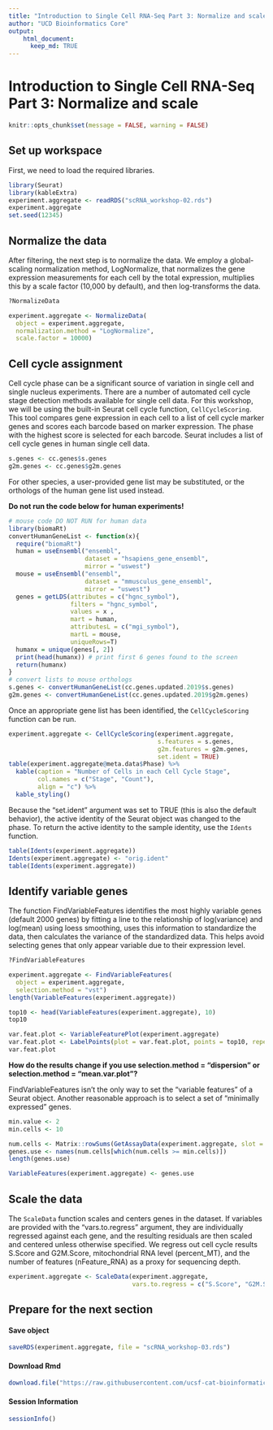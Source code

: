 ```yaml
---
title: "Introduction to Single Cell RNA-Seq Part 3: Normalize and scale"
author: "UCD Bioinformatics Core"
output:
    html_document:
      keep_md: TRUE
---
```


# Introduction to Single Cell RNA-Seq Part 3: Normalize and scale
```r
knitr::opts_chunk$set(message = FALSE, warning = FALSE)
```

## Set up workspace
First, we need to load the required libraries.
```r
library(Seurat)
library(kableExtra)
experiment.aggregate <- readRDS("scRNA_workshop-02.rds")
experiment.aggregate
set.seed(12345)
```

## Normalize the data
After filtering, the next step is to normalize the data. We employ a global-scaling normalization method, LogNormalize, that normalizes the gene expression measurements for each cell by the total expression, multiplies this by a scale factor (10,000 by default), and then log-transforms the data.
```r
?NormalizeData
```

```r
experiment.aggregate <- NormalizeData(
  object = experiment.aggregate,
  normalization.method = "LogNormalize",
  scale.factor = 10000)
```

## Cell cycle assignment
Cell cycle phase can be a significant source of variation in single cell and single nucleus experiments. There are a number of automated cell cycle stage detection methods available for single cell data. For this workshop, we will be using the built-in Seurat cell cycle function, `CellCycleScoring`. This tool compares gene expression in each cell to a list of cell cycle marker genes and scores each barcode based on marker expression. The phase with the highest score is selected for each barcode. Seurat includes a list of cell cycle genes in human single cell data.
```r
s.genes <- cc.genes$s.genes
g2m.genes <- cc.genes$g2m.genes
```

For other species, a user-provided gene list may be substituted, or the orthologs of the human gene list used instead.

**Do not run the code below for human experiments!**
```r
# mouse code DO NOT RUN for human data
library(biomaRt)
convertHumanGeneList <- function(x){
  require("biomaRt")
  human = useEnsembl("ensembl",
                     dataset = "hsapiens_gene_ensembl",
                     mirror = "uswest")
  mouse = useEnsembl("ensembl",
                     dataset = "mmusculus_gene_ensembl",
                     mirror = "uswest")
  genes = getLDS(attributes = c("hgnc_symbol"),
                 filters = "hgnc_symbol",
                 values = x ,
                 mart = human,
                 attributesL = c("mgi_symbol"),
                 martL = mouse,
                 uniqueRows=T)
  humanx = unique(genes[, 2])
  print(head(humanx)) # print first 6 genes found to the screen
  return(humanx)
}
# convert lists to mouse orthologs
s.genes <- convertHumanGeneList(cc.genes.updated.2019$s.genes)
g2m.genes <- convertHumanGeneList(cc.genes.updated.2019$g2m.genes)
```

Once an appropriate gene list has been identified, the `CellCycleScoring` function can be run.
```r
experiment.aggregate <- CellCycleScoring(experiment.aggregate,
                                         s.features = s.genes,
                                         g2m.features = g2m.genes,
                                         set.ident = TRUE)
table(experiment.aggregate@meta.data$Phase) %>%
  kable(caption = "Number of Cells in each Cell Cycle Stage",
        col.names = c("Stage", "Count"),
        align = "c") %>%
  kable_styling()
```

Because the "set.ident" argument was set to TRUE (this is also the default behavior), the active identity of the Seurat object was changed to the phase. To return the active identity to the sample identity, use the `Idents` function.
```r
table(Idents(experiment.aggregate))
Idents(experiment.aggregate) <- "orig.ident"
table(Idents(experiment.aggregate))
```

## Identify variable genes
The function FindVariableFeatures identifies the most highly variable genes (default 2000 genes) by fitting a line to the relationship of log(variance) and log(mean) using loess smoothing, uses this information to standardize the data, then calculates the variance of the standardized data.  This helps avoid selecting genes that only appear variable due to their expression level.
```r
?FindVariableFeatures
```

```r
experiment.aggregate <- FindVariableFeatures(
  object = experiment.aggregate,
  selection.method = "vst")
length(VariableFeatures(experiment.aggregate))

top10 <- head(VariableFeatures(experiment.aggregate), 10)
top10

var.feat.plot <- VariableFeaturePlot(experiment.aggregate)
var.feat.plot <- LabelPoints(plot = var.feat.plot, points = top10, repel = TRUE)
var.feat.plot
```

**How do the results change if you use selection.method = "dispersion" or selection.method = "mean.var.plot"?**

FindVariableFeatures isn't the only way to set the "variable features" of a Seurat object. Another reasonable approach is to select a set of "minimally expressed" genes.
```r
min.value <- 2
min.cells <- 10

num.cells <- Matrix::rowSums(GetAssayData(experiment.aggregate, slot = "count") > min.value)
genes.use <- names(num.cells[which(num.cells >= min.cells)])
length(genes.use)

VariableFeatures(experiment.aggregate) <- genes.use
```

## Scale the data
The `ScaleData` function scales and centers genes in the dataset. If variables are provided with the "vars.to.regress" argument, they are individually regressed against each gene, and the resulting residuals are then scaled and centered unless otherwise specified. We regress out cell cycle results S.Score and G2M.Score, mitochondrial RNA level (percent_MT), and the number of features (nFeature_RNA) as a proxy for sequencing depth.
```r
experiment.aggregate <- ScaleData(experiment.aggregate,
                                  vars.to.regress = c("S.Score", "G2M.Score", "percent_MT", "nFeature_RNA"))
```

## Prepare for the next section

#### Save object
```r
saveRDS(experiment.aggregate, file = "scRNA_workshop-03.rds")
```

#### Download Rmd
```r
download.file("https://raw.githubusercontent.com/ucsf-cat-bioinformatics/2023-December-Single-Cell-RNA-Seq-Analysis/main/data_analysis/04-dimensionality_reduction.Rmd", "04-dimensionality_reduction.Rmd")
```

#### Session Information
```r
sessionInfo()
```
